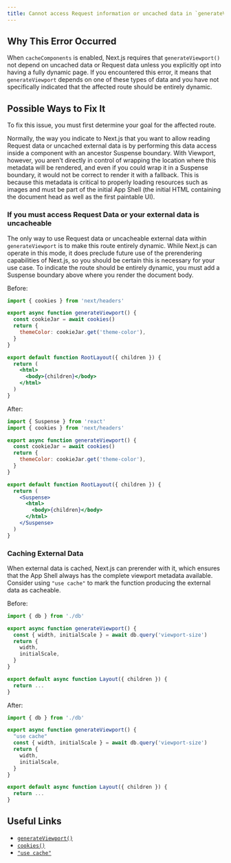 ```yaml
---
title: Cannot access Request information or uncached data in `generateViewport()`
---
```


## Why This Error Occurred

When `cacheComponents` is enabled, Next.js requires that `generateViewport()` not depend on uncached data or Request data unless you explicitly opt into having a fully dynamic page. If you encountered this error, it means that `generateViewport` depends on one of these types of data and you have not specifically indicated that the affected route should be entirely dynamic.

## Possible Ways to Fix It

To fix this issue, you must first determine your goal for the affected route.

Normally, the way you indicate to Next.js that you want to allow reading Request data or uncached external data is by performing this data access inside a component with an ancestor Suspense boundary. With Viewport, however, you aren't directly in control of wrapping the location where this metadata will be rendered, and even if you could wrap it in a Suspense boundary, it would not be correct to render it with a fallback. This is because this metadata is critical to properly loading resources such as images and must be part of the initial App Shell (the initial HTML containing the document head as well as the first paintable UI).

### If you must access Request Data or your external data is uncacheable

The only way to use Request data or uncacheable external data within `generateViewport` is to make this route entirely dynamic. While Next.js can operate in this mode, it does preclude future use of the prerendering capabilities of Next.js, so you should be certain this is necessary for your use case. To indicate the route should be entirely dynamic, you must add a Suspense boundary above where you render the document body.

Before:

```jsx filename="app/layout.tsx"
import { cookies } from 'next/headers'

export async function generateViewport() {
  const cookieJar = await cookies()
  return {
    themeColor: cookieJar.get('theme-color'),
  }
}

export default function RootLayout({ children }) {
  return (
    <html>
      <body>{children}</body>
    </html>
  )
}
```

After:

```jsx filename="app/layout.tsx"
import { Suspense } from 'react'
import { cookies } from 'next/headers'

export async function generateViewport() {
  const cookieJar = await cookies()
  return {
    themeColor: cookieJar.get('theme-color'),
  }
}

export default function RootLayout({ children }) {
  return (
    <Suspense>
      <html>
        <body>{children}</body>
      </html>
    </Suspense>
  )
}
```

### Caching External Data

When external data is cached, Next.js can prerender with it, which ensures that the App Shell always has the complete viewport metadata available. Consider using `"use cache"` to mark the function producing the external data as cacheable.

Before:

```jsx filename="app/.../layout.tsx"
import { db } from './db'

export async function generateViewport() {
  const { width, initialScale } = await db.query('viewport-size')
  return {
    width,
    initialScale,
  }
}

export default async function Layout({ children }) {
  return ...
}
```

After:

```jsx filename="app/.../layout.tsx"
import { db } from './db'

export async function generateViewport() {
  "use cache"
  const { width, initialScale } = await db.query('viewport-size')
  return {
    width,
    initialScale,
  }
}

export default async function Layout({ children }) {
  return ...
}
```

## Useful Links

- [`generateViewport()`](/docs/app/api-reference/functions/generate-viewport)
- [`cookies()`](/docs/app/api-reference/functions/cookies)
- [`"use cache"`](/docs/app/api-reference/directives/use-cache)
